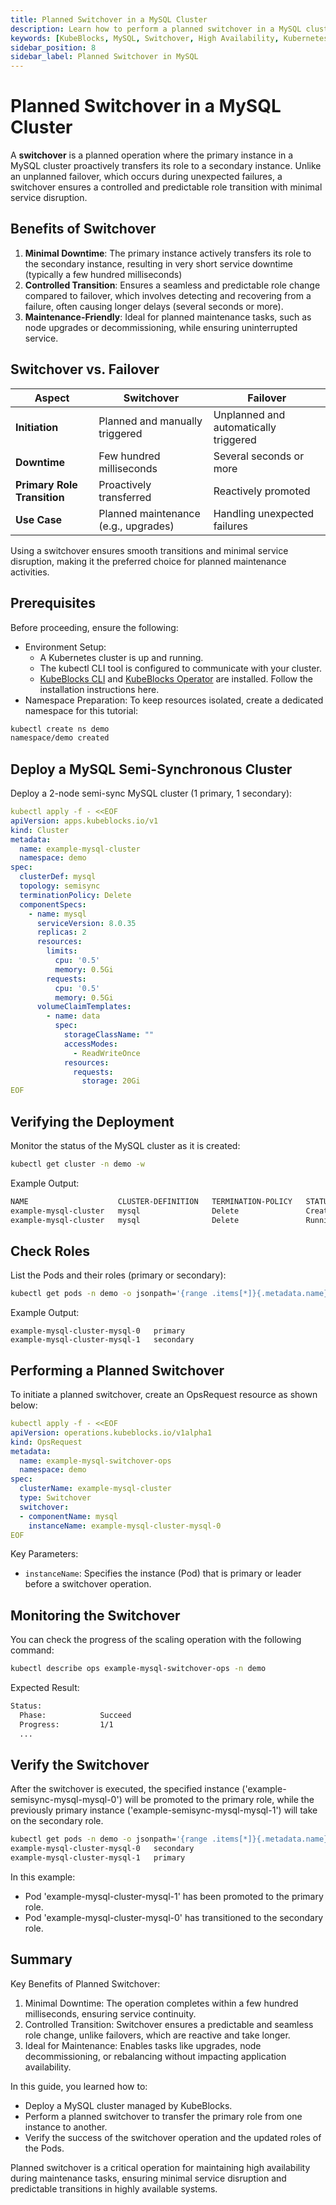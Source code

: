 ```yaml
---
title: Planned Switchover in a MySQL Cluster
description: Learn how to perform a planned switchover in a MySQL cluster using KubeBlocks to ensure minimal downtime and seamless role transitions.
keywords: [KubeBlocks, MySQL, Switchover, High Availability, Kubernetes]
sidebar_position: 8
sidebar_label: Planned Switchover in MySQL
---
```


# Planned Switchover in a MySQL Cluster

A **switchover** is a planned operation where the primary instance in a MySQL cluster proactively transfers its role to a secondary instance. Unlike an unplanned failover, which occurs during unexpected failures, a switchover ensures a controlled and predictable role transition with minimal service disruption.

## **Benefits of Switchover**
1. **Minimal Downtime**: The primary instance actively transfers its role to the secondary instance, resulting in very short service downtime (typically a few hundred milliseconds)
2. **Controlled Transition**: Ensures a seamless and predictable role change compared to failover, which involves detecting and recovering from a failure, often causing longer delays (several seconds or more).
3. **Maintenance-Friendly**: Ideal for planned maintenance tasks, such as node upgrades or decommissioning, while ensuring uninterrupted service.

## **Switchover vs. Failover**

| **Aspect**                  | **Switchover**                            | **Failover**                         |
|-----------------------------|-------------------------------------------|---------------------------------------|
| **Initiation**              | Planned and manually triggered            | Unplanned and automatically triggered|
| **Downtime**                | Few hundred milliseconds                  | Several seconds or more               |
| **Primary Role Transition** | Proactively transferred                   | Reactively promoted                   |
| **Use Case**                | Planned maintenance (e.g., upgrades)      | Handling unexpected failures          |

Using a switchover ensures smooth transitions and minimal service disruption, making it the preferred choice for planned maintenance activities.


## Prerequisites

Before proceeding, ensure the following:
- Environment Setup:
  - A Kubernetes cluster is up and running.
  - The kubectl CLI tool is configured to communicate with your cluster.
  - [KubeBlocks CLI](../../user_docs/references/install-kbcli) and [KubeBlocks Operator](../../user_docs/overview/install-kubeblocks) are installed. Follow the installation instructions here.
- Namespace Preparation: To keep resources isolated, create a dedicated namespace for this tutorial:

```bash
kubectl create ns demo
namespace/demo created
```

## Deploy a MySQL Semi-Synchronous Cluster

Deploy a 2-node semi-sync MySQL cluster (1 primary, 1 secondary):

```yaml
kubectl apply -f - <<EOF
apiVersion: apps.kubeblocks.io/v1
kind: Cluster
metadata:
  name: example-mysql-cluster
  namespace: demo
spec:
  clusterDef: mysql
  topology: semisync
  terminationPolicy: Delete
  componentSpecs:
    - name: mysql
      serviceVersion: 8.0.35
      replicas: 2
      resources:
        limits:
          cpu: '0.5'
          memory: 0.5Gi
        requests:
          cpu: '0.5'
          memory: 0.5Gi
      volumeClaimTemplates:
        - name: data
          spec:
            storageClassName: ""
            accessModes:
              - ReadWriteOnce
            resources:
              requests:
                storage: 20Gi
EOF
```

## Verifying the Deployment

Monitor the status of the MySQL cluster as it is created:
```bash
kubectl get cluster -n demo -w
```
Example Output:
```bash
NAME                    CLUSTER-DEFINITION   TERMINATION-POLICY   STATUS     AGE
example-mysql-cluster   mysql                Delete               Creating   4s
example-mysql-cluster   mysql                Delete               Running    62s
```

## Check Roles
List the Pods and their roles (primary or secondary):

```bash
kubectl get pods -n demo -o jsonpath='{range .items[*]}{.metadata.name}{"\t"}{.metadata.labels.kubeblocks\.io/role}{"\n"}{end}'
```
Example Output:
```
example-mysql-cluster-mysql-0	primary
example-mysql-cluster-mysql-1	secondary
```


## Performing a Planned Switchover

To initiate a planned switchover, create an OpsRequest resource as shown below:

```yaml
kubectl apply -f - <<EOF
apiVersion: operations.kubeblocks.io/v1alpha1
kind: OpsRequest
metadata:
  name: example-mysql-switchover-ops
  namespace: demo
spec:
  clusterName: example-mysql-cluster
  type: Switchover
  switchover:
  - componentName: mysql
    instanceName: example-mysql-cluster-mysql-0
EOF
```
Key Parameters:
- `instanceName`: Specifies the instance (Pod) that is primary or leader before a switchover operation.

## Monitoring the Switchover

You can check the progress of the scaling operation with the following command:

```bash
kubectl describe ops example-mysql-switchover-ops -n demo
```

Expected Result:
```bash
Status:
  Phase:            Succeed
  Progress:         1/1
  ...
```
## Verify the Switchover

After the switchover is executed, the specified instance ('example-semisync-mysql-mysql-0') will be promoted to the primary role, while the previously primary instance ('example-semisync-mysql-mysql-1') will take on the secondary role.

```bash
kubectl get pods -n demo -o jsonpath='{range .items[*]}{.metadata.name}{"\t"}{.metadata.labels.kubeblocks\.io/role}{"\n"}{end}'
example-mysql-cluster-mysql-0	secondary
example-mysql-cluster-mysql-1	primary
```

In this example:
- Pod 'example-mysql-cluster-mysql-1' has been promoted to the primary role.
- Pod 'example-mysql-cluster-mysql-0' has transitioned to the secondary role.



## Summary
Key Benefits of Planned Switchover:
1. Minimal Downtime: The operation completes within a few hundred milliseconds, ensuring service continuity.
2. Controlled Transition: Switchover ensures a predictable and seamless role change, unlike failovers, which are reactive and take longer.
3. Ideal for Maintenance: Enables tasks like upgrades, node decommissioning, or rebalancing without impacting application availability.

In this guide, you learned how to:
- Deploy a MySQL cluster managed by KubeBlocks.
- Perform a planned switchover to transfer the primary role from one instance to another.
- Verify the success of the switchover operation and the updated roles of the Pods.

Planned switchover is a critical operation for maintaining high availability during maintenance tasks, ensuring minimal service disruption and predictable transitions in highly available systems.

